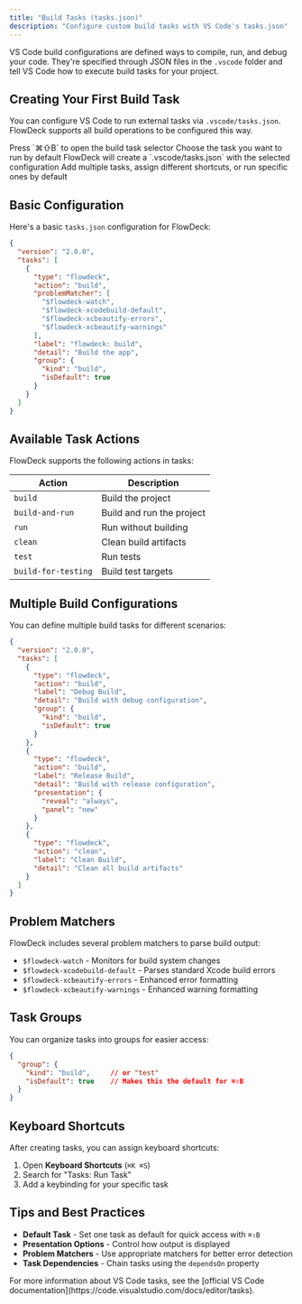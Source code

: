 ```yaml
---
title: "Build Tasks (tasks.json)"
description: "Configure custom build tasks with VS Code's tasks.json"
---
```


VS Code build configurations are defined ways to compile, run, and debug your code. They're specified through JSON files in the `.vscode` folder and tell VS Code how to execute build tasks for your project.

## Creating Your First Build Task

You can configure VS Code to run external tasks via `.vscode/tasks.json`. FlowDeck supports all build operations to be configured this way.

<Steps>
  <Step title="Open Command Palette">
    Press `⌘⇧B` to open the build task selector
  </Step>
  <Step title="Select default task">
    Choose the task you want to run by default
  </Step>
  <Step title="Configuration created">
    FlowDeck will create a `.vscode/tasks.json` with the selected configuration
  </Step>
  <Step title="Customize as needed">
    Add multiple tasks, assign different shortcuts, or run specific ones by default
  </Step>
</Steps>

## Basic Configuration

Here's a basic `tasks.json` configuration for FlowDeck:

```json
{
  "version": "2.0.0",
  "tasks": [
    {
      "type": "flowdeck",
      "action": "build",
      "problemMatcher": [
        "$flowdeck-watch",
        "$flowdeck-xcodebuild-default",
        "$flowdeck-xcbeautify-errors",
        "$flowdeck-xcbeautify-warnings"
      ],
      "label": "flowdeck: build",
      "detail": "Build the app",
      "group": {
        "kind": "build",
        "isDefault": true
      }
    }
  ]
}
```

## Available Task Actions

FlowDeck supports the following actions in tasks:

| Action | Description |
|--------|-------------|
| `build` | Build the project |
| `build-and-run` | Build and run the project |
| `run` | Run without building |
| `clean` | Clean build artifacts |
| `test` | Run tests |
| `build-for-testing` | Build test targets |

## Multiple Build Configurations

You can define multiple build tasks for different scenarios:

```json
{
  "version": "2.0.0",
  "tasks": [
    {
      "type": "flowdeck",
      "action": "build",
      "label": "Debug Build",
      "detail": "Build with debug configuration",
      "group": {
        "kind": "build",
        "isDefault": true
      }
    },
    {
      "type": "flowdeck",
      "action": "build",
      "label": "Release Build",
      "detail": "Build with release configuration",
      "presentation": {
        "reveal": "always",
        "panel": "new"
      }
    },
    {
      "type": "flowdeck",
      "action": "clean",
      "label": "Clean Build",
      "detail": "Clean all build artifacts"
    }
  ]
}
```

## Problem Matchers

FlowDeck includes several problem matchers to parse build output:

- `$flowdeck-watch` - Monitors for build system changes
- `$flowdeck-xcodebuild-default` - Parses standard Xcode build errors
- `$flowdeck-xcbeautify-errors` - Enhanced error formatting
- `$flowdeck-xcbeautify-warnings` - Enhanced warning formatting

## Task Groups

You can organize tasks into groups for easier access:

```json
{
  "group": {
    "kind": "build",     // or "test"
    "isDefault": true    // Makes this the default for ⌘⇧B
  }
}
```

## Keyboard Shortcuts

After creating tasks, you can assign keyboard shortcuts:

1. Open **Keyboard Shortcuts** (`⌘K ⌘S`)
2. Search for "Tasks: Run Task"
3. Add a keybinding for your specific task

## Tips and Best Practices

- **Default Task** - Set one task as default for quick access with `⌘⇧B`
- **Presentation Options** - Control how output is displayed
- **Problem Matchers** - Use appropriate matchers for better error detection
- **Task Dependencies** - Chain tasks using the `dependsOn` property

<Info>
  For more information about VS Code tasks, see the [official VS Code documentation](https://code.visualstudio.com/docs/editor/tasks).
</Info>